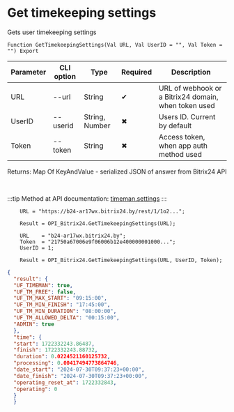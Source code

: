 ﻿---
sidebar_position: 10
---


# Get timekeeping settings
 Gets user timekeeping settings



`Function GetTimekeepingSettings(Val URL, Val UserID = "", Val Token = "") Export`

  | Parameter | CLI option | Type | Required | Description |
  |-|-|-|-|-|
  | URL | --url | String | &#x2714; | URL of webhook or a Bitrix24 domain, when token used |
  | UserID | --userid | String, Number | &#x2716; | Users ID. Current by default |
  | Token | --token | String | &#x2716; | Access token, when app auth method used |

  
  Returns:  Map Of KeyAndValue - serialized JSON of answer from Bitrix24 API

<br/>

:::tip
Method at API documentation: [timeman.settings](https://dev.1c-bitrix.ru/rest_help/timeman/base/timeman_settings.php)
:::
<br/>


```bsl title="Code example"
    URL = "https://b24-ar17wx.bitrix24.by/rest/1/1o2...";

    Result = OPI_Bitrix24.GetTimekeepingSettings(URL);

    URL    = "b24-ar17wx.bitrix24.by";
    Token  = "21750a67006e9f06006b12e400000001000...";
    UserID = 1;

    Result = OPI_Bitrix24.GetTimekeepingSettings(URL, UserID, Token);
```
 



```json title="Result"
{
  "result": {
  "UF_TIMEMAN": true,
  "UF_TM_FREE": false,
  "UF_TM_MAX_START": "09:15:00",
  "UF_TM_MIN_FINISH": "17:45:00",
  "UF_TM_MIN_DURATION": "08:00:00",
  "UF_TM_ALLOWED_DELTA": "00:15:00",
  "ADMIN": true
  },
  "time": {
  "start": 1722332243.86487,
  "finish": 1722332243.88732,
  "duration": 0.0224521160125732,
  "processing": 0.00417494773864746,
  "date_start": "2024-07-30T09:37:23+00:00",
  "date_finish": "2024-07-30T09:37:23+00:00",
  "operating_reset_at": 1722332843,
  "operating": 0
  }
  }
```
